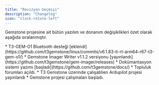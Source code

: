 ```yaml
---
title: "Revizyon Geçmişi"
description: "Changelog"
icon: "clock-rotate-left"
---
```


Gemstone projesine ait bütün yazılım ve donanım değişiklikleri özet olarak aşağıda sıralanmıştır. 

<Update label="Haziran 2025">
  * T3-GEM-O1 Bluetooth desteği [eklendi](https://github.com/t3gemstone/linux/commits/v6.1.83-ti-rt-arm64-r67-t3-gem-o1/)
  * Gemstone Imager Writer v1.1.2 versiyonu [yayınlandı](https://github.com/t3gemstone/gem-imager/releases)
  * Dokümantasyon sistemi yazımı [başladı](https://github.com/t3gemstone/docs/)
</Update>

<Update label="Nisan 2025">
  * Topluluk forumları açıldı.
  * T3 Gemstone üzerinde çalışablien Ardupilot projesi yayınlandı
</Update>

<Update label="Ocak 2025">
  * Gemstone projesi çalışmaları başladı.
</Update>
